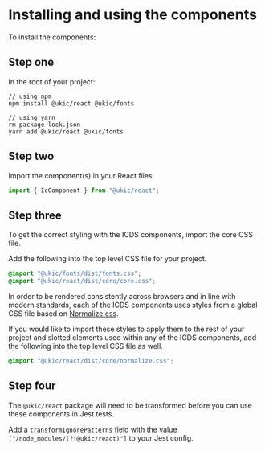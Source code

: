 
<Meta
    title="Getting started"
/>

# Installing and using the components

To install the components:

## Step one

In the root of your project:

```shell
// using npm
npm install @ukic/react @ukic/fonts

// using yarn
rm package-lock.json
yarn add @ukic/react @ukic/fonts
```

## Step two

Import the component(s) in your React files.

```jsx
import { IcComponent } from "@ukic/react";
```

## Step three

To get the correct styling with the ICDS components, import the core CSS file.

Add the following into the top level CSS file for your project.

```css
@import "@ukic/fonts/dist/fonts.css";
@import "@ukic/react/dist/core/core.css";
```

In order to be rendered consistently across browsers and in line with modern standards, each of the ICDS components uses styles from a global CSS file based on [Normalize.css](https://necolas.github.io/normalize.css/). 

If you would like to import these styles to apply them to the rest of your project and slotted elements used within any of the ICDS components, add the following into the top level CSS file as well.

```css
@import "@ukic/react/dist/core/normalize.css";
```

## Step four

The `@ukic/react` package will need to be transformed before you can use these components in Jest tests.

Add a `transformIgnorePatterns` field with the value `["/node_modules/(?!@ukic/react)"]` to your Jest config.